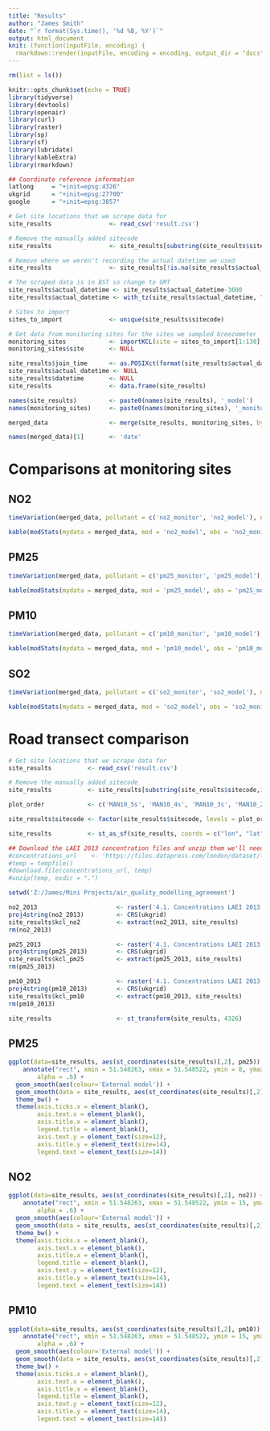 ```yaml
---
title: "Results"
author: "James Smith"
date: "`r format(Sys.time(), '%d %B, %Y')`"
output: html_document
knit: (function(inputFile, encoding) {
  rmarkdown::render(inputFile, encoding = encoding, output_dir = "docs") }) 
---
```


```r
rm(list = ls())

knitr::opts_chunk$set(echo = TRUE)
library(tidyverse)
library(devtools)
library(openair)
library(curl)
library(raster)
library(sp)
library(sf)
library(lubridate)
library(kableExtra)
library(rmarkdown)

## Coordinate reference information
latlong     = "+init=epsg:4326"
ukgrid      = "+init=epsg:27700"
google      = "+init=epsg:3857"

```

```r
# Get site locations that we scrape data for
site_results                <- read_csv('result.csv')

# Remove the manually added sitecode
site_results                <- site_results[substring(site_results$sitecode,1,2) != 'MA',]

# Remove where we weren't recording the actual datetime we used
site_results                <- site_results[!is.na(site_results$actual_datetime),]

# The scraped data is in BST so change to GMT
site_results$actual_datetime <- site_results$actual_datetime-3600
site_results$actual_datetime <- with_tz(site_results$actual_datetime, "GMT")

# Sites to import
sites_to_import             <- unique(site_results$sitecode)

# Get data from monitoring sites for the sites we sampled breezometer
monitoring_sites            <- importKCL(site = sites_to_import[1:130], year = 2018, units = 'volume')
monitoring_sites$site       <- NULL

site_results$join_time      <- as.POSIXct(format(site_results$actual_datetime, format = '%Y-%m-%d %H:00:00'), format = '%Y-%m-%d %H:%M:%S')
site_results$actual_datetime <- NULL
site_results$datetime       <- NULL
site_results                <- data.frame(site_results)

names(site_results)         <- paste0(names(site_results), '_model')
names(monitoring_sites)     <- paste0(names(monitoring_sites), '_monitor')

merged_data                 <- merge(site_results, monitoring_sites, by.x = c('join_time_model', 'sitecode_model'), by.y = c('date_monitor', 'code_monitor'))

names(merged_data)[1]       <- 'date'

```

# Comparisons at monitoring sites

## NO2

```r
timeVariation(merged_data, pollutant = c('no2_monitor', 'no2_model'), name.pol = c('Monitored (ug/m3)','External Model (ug/m3)'))
```
```r
kable(modStats(mydata = merged_data, mod = 'no2_model', obs = 'no2_monitor')) %>% kable_styling(bootstrap_options = c("striped", "hover", "condensed", "responsive"))
```

## PM25

```r
timeVariation(merged_data, pollutant = c('pm25_monitor', 'pm25_model'), name.pol = c('Monitored (ug/m3)','External Model (ug/m3)'))
```

```r
kable(modStats(mydata = merged_data, mod = 'pm25_model', obs = 'pm25_monitor')) %>% kable_styling(bootstrap_options = c("striped", "hover", "condensed", "responsive"))
```

## PM10

```r
timeVariation(merged_data, pollutant = c('pm10_monitor', 'pm10_model'), name.pol = c('Monitored (ug/m3)','External Model (ug/m3)'))
```

```r
kable(modStats(mydata = merged_data, mod = 'pm10_model', obs = 'pm10_monitor')) %>% kable_styling(bootstrap_options = c("striped", "hover", "condensed", "responsive"))
```

## SO2

```r
timeVariation(merged_data, pollutant = c('so2_monitor', 'so2_model'), name.pol = c('Monitored (ug/m3)','External Model (ug/m3)'))
```

```r
kable(modStats(mydata = merged_data, mod = 'so2_model', obs = 'so2_monitor')) %>% kable_styling(bootstrap_options = c("striped", "hover", "condensed", "responsive"))
```

# Road transect comparison

```r
# Get site locations that we scrape data for
site_results          <- read_csv('result.csv')

# Remove the manually added sitecode
site_results          <- site_results[substring(site_results$sitecode,1,6) == 'MAN10_',]

plot_order            <- c('MAN10_5s', 'MAN10_4s', 'MAN10_3s', 'MAN10_2s', 'MAN10_1s', 'MAN10_1n', 'MAN10_2n', 'MAN10_3n', 'MAN10_4n', 'MAN10_5n')

site_results$sitecode <- factor(site_results$sitecode, levels = plot_order)

site_results          <- st_as_sf(site_results, coords = c("lon", "lat"), crs = 4326) %>% st_transform(27700)
```

```r
## Download the LAEI 2013 concentration files and unzip them we'll need
#concentrations_url    <- 'https://files.datapress.com/london/dataset/london-atmospheric-emissions-inventory-2013/2017-01-26T18:50:00/4.1.%20Concentrations%20LAEI%202013%20Update.zip'
#temp = tempfile()
#download.file(concentrations_url, temp)
#unzip(temp, exdir = ".")

setwd('Z:/James/Mini Projects/air_quality_modelling_agreement')

no2_2013                      <- raster('4.1. Concentrations LAEI 2013 Update/2013/ASCII/PostLAEI2013_2013_NO2.asc')
proj4string(no2_2013)         <- CRS(ukgrid)
site_results$kcl_no2          <- extract(no2_2013, site_results)
rm(no2_2013)

pm25_2013                     <- raster('4.1. Concentrations LAEI 2013 Update/2013/ASCII/PostLAEI2013_2013_PM25.asc')
proj4string(pm25_2013)        <- CRS(ukgrid)
site_results$kcl_pm25         <- extract(pm25_2013, site_results)
rm(pm25_2013)

pm10_2013                     <- raster('4.1. Concentrations LAEI 2013 Update/2013/ASCII/PostLAEI2013_2013_PM10.asc')
proj4string(pm10_2013)        <- CRS(ukgrid)
site_results$kcl_pm10         <- extract(pm10_2013, site_results)
rm(pm10_2013)

site_results                  <- st_transform(site_results, 4326)
```

## PM25

```r

ggplot(data=site_results, aes(st_coordinates(site_results)[,2], pm25)) + 
    annotate("rect", xmin = 51.548263, xmax = 51.548522, ymin = 8, ymax = 16,
        alpha = .6) +
  geom_smooth(aes(colour='External model')) +
  geom_smooth(data = site_results, aes(st_coordinates(site_results)[,2], kcl_pm25, colour='KCL Model')) +
  theme_bw() +
  theme(axis.ticks.x = element_blank(),
        axis.text.x = element_blank(),
        axis.title.x = element_blank(),
        legend.title = element_blank(),
        axis.text.y = element_text(size=12),
        axis.title.y = element_text(size=14),
        legend.text = element_text(size=14))

```

## NO2

```r

ggplot(data=site_results, aes(st_coordinates(site_results)[,2], no2)) + 
    annotate("rect", xmin = 51.548263, xmax = 51.548522, ymin = 15, ymax = 40,
        alpha = .6) +
  geom_smooth(aes(colour='External model')) +
  geom_smooth(data = site_results, aes(st_coordinates(site_results)[,2], kcl_no2, colour='KCL Model')) +
  theme_bw() +
  theme(axis.ticks.x = element_blank(),
        axis.text.x = element_blank(),
        axis.title.x = element_blank(),
        legend.title = element_blank(),
        axis.text.y = element_text(size=12),
        axis.title.y = element_text(size=14),
        legend.text = element_text(size=14))

```

## PM10

```r

ggplot(data=site_results, aes(st_coordinates(site_results)[,2], pm10)) + 
    annotate("rect", xmin = 51.548263, xmax = 51.548522, ymin = 15, ymax = 26,
        alpha = .6) +
  geom_smooth(aes(colour='External model')) +
  geom_smooth(data = site_results, aes(st_coordinates(site_results)[,2], kcl_pm10, colour='KCL Model')) +
  theme_bw() +
  theme(axis.ticks.x = element_blank(),
        axis.text.x = element_blank(),
        axis.title.x = element_blank(),
        legend.title = element_blank(),
        axis.text.y = element_text(size=12),
        axis.title.y = element_text(size=14),
        legend.text = element_text(size=14))

```